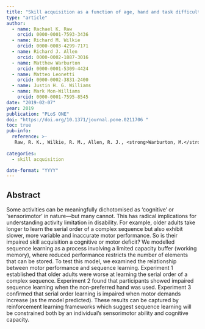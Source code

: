 ```yaml
---
title: "Skill acquisition as a function of age, hand and task difficulty: Interactions between cognition and action"
type: "article"
author: 
  - name: Rachael K. Raw
    orcid: 0000-0001-7593-3436
  - name: Richard M. Wilkie
    orcid: 0000-0003-4299-7171 
  - name: Richard J. Allen
    orcid: 0000-0002-1887-3016
  - name: Matthew Warburton
    orcid: 0000-0001-5309-4424
  - name: Matteo Leonetti
    orcid: 0000-0002-3831-2400
  - name: Justin H. G. Williams
  - name: Mark Mon-Williams
    orcid: 0000-0001-7595-8545
date: "2019-02-07"
year: 2019
publication: "PLoS ONE"
doi: "https://doi.org/10.1371/journal.pone.0211706 "
toc: true
pub-info:
  reference: >-
   Raw, R. K., Wilkie, R. M., Allen, R. J., <strong>Warburton, M.</strong>, Leonetti, M., Williams, J. H. G. & Mon-Williams, M. (2019). Skill acquisition as a function of age, hand and task difficulty: Interactions between cognition and action. <em>PLoS ONE, 14</em>(2), e0211706 doi: <a href="https://doi.org/10.1371/journal.pone.0211706">10.1371/journal.pone.0211706</a>
   
categories:
  - skill acquisition

date-format: "YYYY"
---
```


## Abstract

Some activities can be meaningfully dichotomised as ‘cognitive’ or ‘sensorimotor’ in nature—but many cannot. This has radical implications for understanding activity limitation in disability. For example, older adults take longer to learn the serial order of a complex sequence but also exhibit slower, more variable and inaccurate motor performance. So is their impaired skill acquisition a cognitive or motor deficit? We modelled sequence learning as a process involving a limited capacity buffer (working memory), where reduced performance restricts the number of elements that can be stored. To test this model, we examined the relationship between motor performance and sequence learning. Experiment 1 established that older adults were worse at learning the serial order of a complex sequence. Experiment 2 found that participants showed impaired sequence learning when the non-preferred hand was used. Experiment 3 confirmed that serial order learning is impaired when motor demands increase (as the model predicted). These results can be captured by reinforcement learning frameworks which suggest sequence learning will be constrained both by an individual’s sensorimotor ability and cognitive capacity.